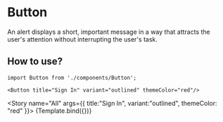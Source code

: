 

<Meta title="Basic UI/Button" component={ButtonVariants} />


# Button
An alert displays a short, important message in a way that attracts the user's attention without interrupting the user's task.

## How to use?
```
import Button from './components/Button';

<Button title="Sign In" variant="outlined" themeColor="red"/>
```

<Story
  name="All"
  args={{
    title:"Sign In", variant:"outlined", themeColor: "red"
  }}>
  {Template.bind({})}
</Story>